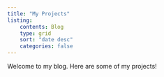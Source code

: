 ```yaml
---
title: "My Projects"
listing:
    contents: Blog
    type: grid
    sort: "date desc" 
    categories: false 
---
```


Welcome to my blog. Here are some of my projects!
